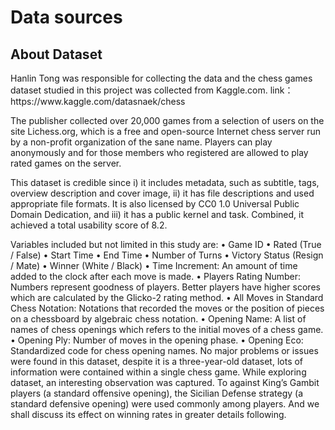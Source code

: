 # Data sources

## About Dataset

Hanlin Tong was responsible for collecting the data and the chess games dataset studied in this project was collected from Kaggle.com.
link：https://www.kaggle.com/datasnaek/chess

The publisher collected over 20,000 games from a selection of users on the site Lichess.org, which is a free and open-source Internet chess server run by a non-profit organization of the sane name. Players can play anonymously and for those members who registered are allowed to play rated games on the server.

This dataset is credible since i) it includes metadata, such as subtitle, tags, overview description and cover image, ii) it has file descriptions and used appropriate file formats. It is also licensed by CC0 1.0 Universal Public Domain Dedication, and iii) it has a public kernel and task. Combined, it achieved a total usability score of 8.2. 

Variables included but not limited in this study are:
• Game ID
• Rated (True / False)
• Start Time
• End Time
• Number of Turns
• Victory Status (Resign / Mate)
• Winner (White / Black)
• Time Increment: An amount of time added to the clock after each move is made.
• Players Rating Number: Numbers represent goodness of players. Better players have higher scores which are calculated by the Glicko-2 rating method.
• All Moves in Standard Chess Notation: Notations that recorded the moves or the position of pieces on a chessboard by algebraic chess notation.
• Opening Name: A list of names of chess openings which refers to the initial moves of a chess game.
• Opening Ply: Number of moves in the opening phase.
• Opening Eco: Standardized code for chess opening names.
No major problems or issues were found in this dataset, despite it is a three-year-old dataset, lots of information were contained within a single chess game. While exploring dataset, an interesting observation was captured. To against King’s Gambit players (a standard offensive opening), the Sicilian Defense strategy (a standard defensive opening) were used commonly among players. And we shall discuss its effect on winning rates in greater details following.